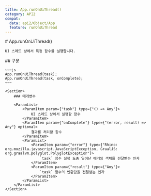 ```yaml
---
title: App.runOnUiThread()
category: API2
compat:
  data: api2/Object/App
  feature: runOnUiThread
---
```


<Section>
    # App.runOnUiThread()

    UI 스레드 상에서 특정 함수를 실행합니다.
</Section>
<Section>
    ## 구문

    ~~~js
    App.runOnUiThread(task);
    App.runOnUiThread(task, onComplete);
    ~~~

    <Section>
        ### 매개변수

        <ParamList>
            <ParamItem param={"task"} type={"() => Any"}>
                UI 스레드 상에서 실행할 함수
            </ParamItem>
            <ParamItem param={"onComplete"} type={"(error, result) => Any"} optional>
                결과를 처리할 함수
            </ParamItem>
            <ParamList>
                <ParamItem param={"error"} type={"Rhino: org.mozilla.javascript.JavaScriptException, GraalJS: org.graalvm.polyglot.PolyglotException"}>
                    `task` 함수 실행 도중 일어난 에러의 객체를 전달받는 인자
                </ParamItem>
                <ParamItem param={"result"} type={"Any"}>
                    `task` 함수의 반환값을 전달받는 인자
                </ParamItem>
            </ParamList>
        </ParamList>
    </Section>
</Section>